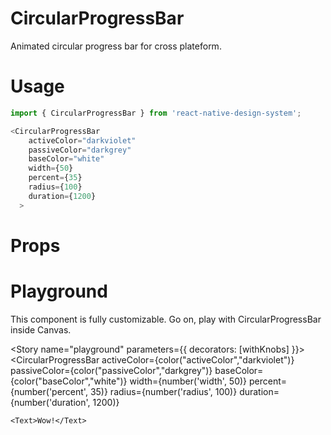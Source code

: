 
<Meta title="Design System|CircularProgressBar" component={CircularProgressBar} />

# CircularProgressBar
Animated circular progress bar for cross plateform.

# Usage
```js
import { CircularProgressBar } from 'react-native-design-system';

<CircularProgressBar
    activeColor="darkviolet"
    passiveColor="darkgrey"
    baseColor="white"
    width={50}
    percent={35}
    radius={100}
    duration={1200}
  >
```

# Props
<Props of={CircularProgressBar} />

# Playground
This component is fully customizable. Go on, play with CircularProgressBar inside Canvas.

<Story name="playground" parameters={{ decorators: [withKnobs] }}>
  <CircularProgressBar
    activeColor={color("activeColor","darkviolet")}
    passiveColor={color("passiveColor","darkgrey")}
    baseColor={color("baseColor","white")}
    width={number('width', 50)}
    percent={number('percent', 35)}
    radius={number('radius', 100)}
    duration={number('duration', 1200)}
  >
    <Text>Wow!</Text>
  </CircularProgressBar>
</Story>
